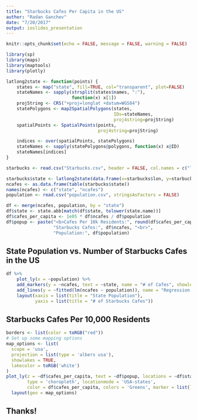 ```yaml
---
title: "Starbucks Cafes Per Capita in the US"
author: "Radan Ganchev"
date: "7/20/2017"
output: ioslides_presentation
---
```


```r
knitr::opts_chunk$set(echo = FALSE, message = FALSE, warning = FALSE)
```

```r
library(sp)
library(maps)
library(maptools)
library(plotly)

latlong2state <- function(points) {
    states <- map("state", fill=TRUE, col="transparent", plot=FALSE)
    stateNames <- sapply(strsplit(states$names, ":"),
                         function(x) x[1])
    projString <- CRS("+proj=longlat +datum=WGS84")
    statePolygons <- map2SpatialPolygons(states,
                                         IDs=stateNames,
                                         proj4string=projString)
    spatialPoints <- SpatialPoints(points,
                                   proj4string=projString)

    indices <- over(spatialPoints, statePolygons)
    stateNames <- sapply(statePolygons@polygons, function(x) x@ID)
    stateNames[indices]
}

starbucks <- read.csv("Starbucks.csv", header = FALSE, col.names = c("lon", "lat", "name", "address"))

starbucks$state <- latlong2state(data.frame(x=starbucks$lon, y=starbucks$lat))
ncafes <- as.data.frame(table(starbucks$state))
names(ncafes) <- c("state", "ncafes")
population <- read.csv("population.csv", stringsAsFactors = FALSE)

df <- merge(ncafes, population, by = "state")
df$state <- state.abb[match(df$state, tolower(state.name))]
df$cafes_per_capita <- 1e05 * df$ncafes / df$population
df$popup <- paste("<b>Cafes Per 10k Residents:", round(df$cafes_per_capita, 2), "</b><br>",
                  "Starbucks Cafes:", df$ncafes, "<br>",
                  "Population:", df$population)
```


## State Population vs. Number of Starbucks Cafes in the US
```r
df %>%
    plot_ly(x = ~population) %>%
    add_markers(y = ~ncafes, text = ~state, name = "# of Cafes", showlegend = FALSE) %>%
    add_lines(y = ~fitted(lm(ncafes ~ population)), name = "Regression Line") %>%
    layout(xaxis = list(title = "State Population"),
           yaxis = list(title = "# of Starbucks Cafes"))
```


## Starbucks Cafes Per 10,000 Residents
```r
borders <- list(color = toRGB("red"))
# Set up some mapping options
map_options <- list(
  scope = 'usa',
  projection = list(type = 'albers usa'),
  showlakes = TRUE,
  lakecolor = toRGB('white')
)
plot_ly(z = ~df$cafes_per_capita, text = ~df$popup, locations = ~df$state,
        type = 'choropleth', locationmode = 'USA-states', 
        color = df$cafes_per_capita, colors = 'Greens', marker = list(line = borders)) %>%
  layout(geo = map_options)
```

## Thanks!
